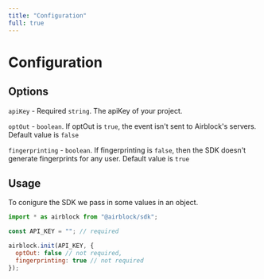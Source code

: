 ```yaml
---
title: "Configuration"
full: true
---
```


# Configuration

## Options

`apiKey` - Required `string`. The apiKey of your project.

`optOut` - `boolean`. If optOut is `true`, the event isn't sent to Airblock's servers. Default value is `false`

`fingerprinting` - `boolean`. If fingerprinting is `false`, then the SDK doesn't generate fingerprints for any user. Default value is `true`

## Usage

To conigure the SDK we pass in some values in an object.

```js
import * as airblock from "@airblock/sdk";

const API_KEY = ""; // required

airblock.init(API_KEY, {
  optOut: false // not required,
  fingerprinting: true // not required
});
```
